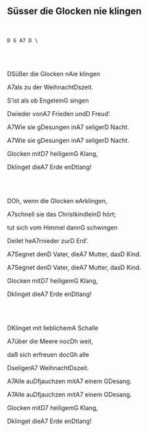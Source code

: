 ## Süsser die Glocken nie klingen
\
```
D G A7 D \
```
\
\
<p class='song show-chords'><span class='chord'>D</span>Süßer die Glocken n<span class='chord'>A</span>ie klingen</p>
<p class='song show-chords'><span class='chord'>A7</span>als zu der Weihnacht<span class='chord'>D</span>szeit.</p>
<p class='song show-chords'>S'ist als ob Engelein<span class='chord'>G</span> singen</p>
<p class='song show-chords'><span class='chord'>D</span>wieder von<span class='chord'>A7</span> Frieden und<span class='chord'>D</span> Freud'.</p>
<p class='song show-chords'><span class='chord'>A7</span>Wie sie g<span class='chord'>D</span>esungen in<span class='chord'>A7</span> seliger<span class='chord'>D</span> Nacht.</p>
<p class='song show-chords'><span class='chord'>A7</span>Wie sie g<span class='chord'>D</span>esungen in<span class='chord'>A7</span> seliger<span class='chord'>D</span> Nacht.</p>
<p class='song show-chords'>Glocken mit<span class='chord'>D7</span> heiligem<span class='chord'>G</span> Klang,</p>
<p class='song show-chords'><span class='chord'>D</span>klinget die<span class='chord'>A7</span> Erde en<span class='chord'>D</span>tlang!</p>
\
 \
<p class='song show-chords'><span class='chord'>D</span>Oh, wenn die Glocken e<span class='chord'>A</span>rklingen,</p>
<p class='song show-chords'><span class='chord'>A7</span>schnell sie das Christkindlein<span class='chord'>D</span> hört;</p>
<p class='song show-chords'>tut sich vom Himmel dann<span class='chord'>G</span> schwingen</p>
<p class='song show-chords'><span class='chord'>D</span>eilet he<span class='chord'>A7</span>rnieder zur<span class='chord'>D</span> Erd'.</p>
<p class='song show-chords'><span class='chord'>A7</span>Segnet den<span class='chord'>D</span> Vater, die<span class='chord'>A7</span> Mutter, das<span class='chord'>D</span> Kind.</p>
<p class='song show-chords'><span class='chord'>A7</span>Segnet den<span class='chord'>D</span> Vater, die<span class='chord'>A7</span> Mutter, das<span class='chord'>D</span> Kind.</p>
<p class='song show-chords'>Glocken mit<span class='chord'>D7</span> heiligem<span class='chord'>G</span> Klang,</p>
<p class='song show-chords'><span class='chord'>D</span>klinget die<span class='chord'>A7</span> Erde en<span class='chord'>D</span>tlang!</p>
\
\
<p class='song show-chords'><span class='chord'>D</span>Klinget mit lieblichem<span class='chord'>A</span> Schalle</p>
<p class='song show-chords'><span class='chord'>A7</span>über die Meere noc<span class='chord'>D</span>h weit,</p>
<p class='song show-chords'>daß sich erfreuen doc<span class='chord'>G</span>h alle</p>
<p class='song show-chords'><span class='chord'>D</span>seliger<span class='chord'>A7</span> Weihnacht<span class='chord'>D</span>szeit.</p>
<p class='song show-chords'><span class='chord'>A7</span>Alle au<span class='chord'>D</span>fjauchzen mit<span class='chord'>A7</span> einem G<span class='chord'>D</span>esang.</p>
<p class='song show-chords'><span class='chord'>A7</span>Alle au<span class='chord'>D</span>fjauchzen mit<span class='chord'>A7</span> einem G<span class='chord'>D</span>esang.</p>
<p class='song show-chords'>Glocken mit<span class='chord'>D7</span> heiligem<span class='chord'>G</span> Klang,</p>
<p class='song show-chords'><span class='chord'>D</span>klinget die<span class='chord'>A7</span> Erde en<span class='chord'>D</span>tlang!</p>
\
